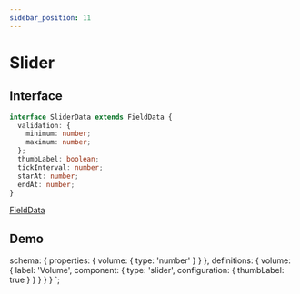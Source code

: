 ```yaml
---
sidebar_position: 11
---
```


# Slider

## Interface

```typescript
interface SliderData extends FieldData {
  validation: {
    minimum: number;
    maximum: number;
  };
  thumbLabel: boolean;
  tickInterval: number;
  starAt: number;
  endAt: number;
}
```

<a href="/docs/types/field-data">FieldData</a>

## Demo


  schema: {
    properties: {
      volume: {
        type: 'number'
      }
    }
  },
  definitions: {
    volume: {
      label: 'Volume',
      component: {
        type: 'slider',
        configuration: {
          thumbLabel: true
        }
      }
    }
  }
}
`;

<jms-editor code={code}></jms-editor>
